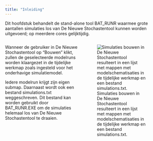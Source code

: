 ```yaml
---
title: "Inleiding"
---
```


Dit hoofdstuk behandelt de stand-alone tool BAT_RUNR waarmee grote aantallen simulaties los van De Nieuwe Stochastentool kunnen worden uitgevoerd; op meerdere cores gelijktijdig.



::: {.columns}
::: {.column width="50%"}
Wanneer de gebruiker in De Nieuwe Stochastentool op "Bouwen" klikt, zullen de geselecteerde modelruns worden klaargezet in de tijdelijke werkmap zoals ingesteld voor het onderhavige simulatiemodel. 

Iedere modelrun krijgt zijn eigen submap. Daarnaast wordt ook een bestand simulations.txt weggeschreven. Dit bestand kan worden gebruikt door BAT_RUNR.EXE om de simulaties helemaal los van De Nieuwe Stochastentool te draaien. 
:::
::: {.column width="50%"}

![Simulaties bouwen in De Nieuwe Stochastentool resulteert in een lijst met mappen met modelschematisaties in de tijdelijke werkmap en een bestand simulations.txt.](../img/simulaties_bouwen.png)


:::
:::





